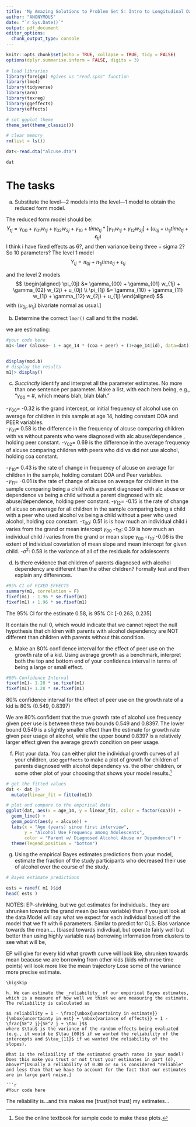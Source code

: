 ```yaml
---
title: 'My Amazing Solutions to Problem Set 5: Intro to Longitudinal Data'
author: "ANONYMOUS"
date: "`r Sys.Date()`"
output: pdf_document
editor_options: 
  chunk_output_type: console
---
```



```r
knitr::opts_chunk$set(echo = TRUE, collapse = TRUE, tidy = FALSE)
options(dplyr.summarise.inform = FALSE, digits = 3)
  
# load libraries
library(foreign) #gives us "read.spss" function
library(lme4)
library(tidyverse)
library(arm)
library(texreg)
library(ggeffects)
library(effects)

# set ggplot theme
theme_set(theme_classic())

# clear memory
rm(list = ls())
```

```r
dat<-read.dta("alcuse.dta")

dat

```

# The tasks
a. Substitute the level—2 models into the level—1 model to obtain the reduced form model.

The reduced form model should be: 
$$ Y_{tj} = \gamma_{00} + \gamma_{01} w_{1j} + \gamma_{02} w_{2j} + \gamma_{10} + time_{tj}*[\gamma_{11} w_{1j} + \gamma_{12} w_{2j} ]  + (u_{0j}+u_{1j}time_{tj}+ \epsilon_{tj}) $$
 I think i have fixed effects as 6?, and then variance being three + sigma 2? So 10 parameters? 
The level 1 model
$$ Y_{tj} = \pi_{0j} + \pi_{1j} time_{tj} + \epsilon_{tj} $$

and the level 2 models
$$
\begin{aligned}
\pi_{0j} &= \gamma_{00} + \gamma_{01} w_{1j} + \gamma_{02} w_{2j} + u_{0j} \\
\pi_{1j} &= \gamma_{10} + \gamma_{11} w_{1j} + \gamma_{12} w_{2j} + u_{1j}
\end{aligned}
$$
with $(u_{0j}, u_{1j})$ bivariate normal as usual.]

\bigskip

b. Determine the correct `lmer()` call and fit the model.

we are estimating: 

``` r
#your code here 
m1<-lmer (alcuse~ 1 + age_14 * (coa + peer) + (1+age_14|id), data=dat)


display(mod.b)
# display the results
m1|> display()
```

\bigskip

c. *Succinctly* identify and interpret all the parameter estimates. No more than one sentence per parameter. Make a list, with each item being, e.g., "$\gamma_{00}$ = #, which means blah, blah blah."  

-$\gamma_{00}$= -0.32 is the grand intercept, or initial frequency of alcohol use on average for children in this sample at age 14, holding constant COA and PEER variables.  
-$\gamma_{01}$= 0.58 is  the difference in the frequency of alcuse comparing children with vs without parents who were diagnosed with alc abuse/dependence , holding peer constant. 
-$\gamma_{02}$= 0.69 is   the difference in the average frequency of alcuse comparing children with peers who did vs did not use alcohol, holding coa constant.

-$\gamma_{10}$= 0.43  is the rate of change in frequency of alcuse on average for children in the sample, holding constant COA and Peer variables.  
-$\gamma_{11}$=  -0.01  is the rate of change of alcuse on average for  children in the sample comparing being a child with a parent diagnosed with alc abuse or dependence vs  being a child without a parent diagnosed with alc abuse/dependence, holding peer constant. 
-$\gamma_{12}$= -0.15  is the rate of change of alcuse on average for all children in the sample comparing being a child with a peer who used alcohol vs  being a child without a peer who used alcohol, holding coa constant.
-$\tau_{00}$: 0.51 is  is how much an individual child *i* varies from the grand or mean intercept $\gamma_{00}$
-$\tau_{11}$: 0.39 is how much an individual child *i* varies from the grand or mean slope $\gamma_{00}$
-$\tau_{10}$:-0.06 is the extent of individual covariation of mean slope and mean intercept for given child. 
-$\sigma^2$: 0.58 is the variance of all of the residuals for adolescents

\bigskip

d. Is there evidence that children of parents diagnosed with alcohol dependency are different than the other children?  Formally test and then explain any differences.  
```r
#95% CI of FIXED EFFECTS 
summary(m1, correlation = F)
fixef(m1) - 1.96 * se.fixef(m1)
fixef(m1) + 1.96 * se.fixef(m1)
```

The 95% CI for the estimate 0.58, is 95% CI: [-0.263, 0.235]

It contain the null 0, which would indicate that we cannot reject the null hypothesis that children with parents with alcohol dependency are NOT different than children with parents without this condition. 

\bigskip

e. Make an 80% confidence interval for the effect of peer use on the growth rate of a kid. Using average growth as a benchmark, interpret both the top and bottom end of your confidence interval in terms of being a large or small effect.

```r
#80% Confidence Interval 
fixef(m1)- 1.28 * se.fixef(m1)
fixef(m1)+ 1.28 * se.fixef(m1)
``` 
80% confidence interval for the effect of peer use on the growth rate of a kid is 80% (0.549, 0.8397)

We are 80% confident that the true growth rate of alcohol use frequency given peer use is between these two bounds 0.549 and 0.8397. 
The lower bound 0.549 is a slightly smaller effect than the estimate for growth rate given peer usage of alcohol, while the upper bound 0.8397 is a relatively larger effect given the average growth condition on peer usage. 

\bigskip

f. Plot your data.  You can either plot the individual growth curves of all your children, use ``ggeffects`` to make a plot of growth for children of parents diagnosed with alcohol dependency vs. the other children, or some other plot of your choosing that shows your model results.^[See the online textbook for sample code to make these plots.]

``` r
# get the fitted values
dat <- dat |> 
  mutate(linear_fit = fitted(m1))

# plot and compare to the empirical data
ggplot(dat, aes(x = age_14, y = linear_fit, color = factor(coa))) +
  geom_line() +
  geom_point(aes(y = alcuse)) +
  labs(x = "Age (years) since first interview",
       y = "Alcohol Use Frequency among Adolescents",
       color = "Parent w/ Diagnosed Alcohol Abuse or Dependence") +
  theme(legend.position = "bottom")
```
\bigskip

g. Using the empirical Bayes estimates predictions from your model, estimate the fraction of the study participants who decreased their use of alcohol over the course of the study.

```r
# Bayes estimate predictions 

ests = ranef( m1 )$id
head( ests )
```

NOTES: 
EP--shrinking, but we get estimates for individuals.. they are shrunken towards the grand mean (so less variable) than if you just look at the data 
Model will say what we expect for each individual based off the model that we fit with 6 parameters. 
Similar to predict for OLS.
Bias variance towards the mean.... (biased towards indivdiual, but operate fairly well but better than using highly variable raw) borrowing information from clusters to see what will be, 

EP will give for every kid what growth curve will look like, shrunken towards mean beacuse we are borrowing from other kids (kids with mroe time points) will look more like the mean trajectory 
Lose some of the variance more precise estimate. 
```
\bigskip

h. We can estimate the _reliability_ of our empirical Bayes estimates, which is a measure of how well we think we are measuring the estimate. The reliability is calculated as

$$ reliability = 1 - \frac{\mbox{uncertainty in estimate}}{\mbox{uncertainty in est} + \mbox{variance of effects}} = 1 - \frac{SE^2_j}{SE^2_j + \tau }$$
where $\tau$ is the variance of the random effects being evaluated (e.g., it would be $\tau_{00}$ if we wanted the reliability of the intercepts and $\tau_{11}$ if we wanted the reliability of the slopes).

What is the reliability of the estimated growth rates in your model?  Does this make you trust or not trust your estimates in part (d), above?^[Usually a reliability of 0.80 or so is considered "reliable" and less than that we have to account for the fact that our estimates are in large part noise.]  

```r
#Your code here
```

The reliability is...and this makes me [trust/not trust] my estimates...
